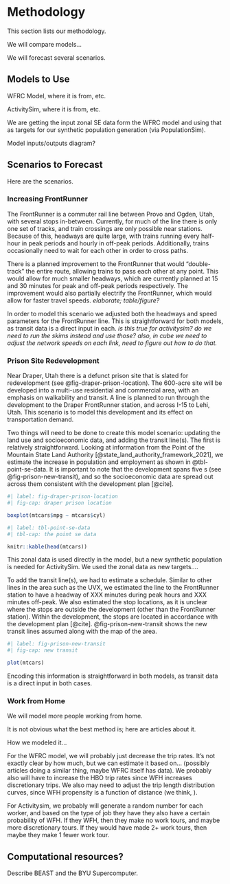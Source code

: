 # Methodology {#sec-methods}

This section lists our methodology.

We will compare models...

We will forecast several scenarios.

## Models to Use

WFRC Model, where it is from, etc.

ActivitySim, where it is from, etc.

We are getting the input zonal SE data form the WFRC model and using that as targets for our synthetic population generation (via PopulationSim).

Model inputs/outputs diagram?

## Scenarios to Forecast

Here are the scenarios.

### Increasing FrontRunner

The FrontRunner is a commuter rail line between Provo and Ogden, Utah, with several stops in-between.
Currently, for much of the line there is only one set of tracks, and train crossings are only possible near stations.
Because of this, headways are quite large, with trains running every half-hour in peak periods and hourly in off-peak periods.
Additionally, trains occasionally need to wait for each other in order to cross paths.

There is a planned improvement to the FrontRunner that would "double-track" the entire route, allowing trains to pass each other at any point.
This would allow for much smaller headways, which are currently planned at 15 and 30 minutes for peak and off-peak periods respectively.
The improvement would also partially electrify the FrontRunner, which would allow for faster travel speeds.
*elaborate; table/figure?*

In order to model this scenario we adjusted both the headways and speed parameters for the FrontRunner line.
This is straightforward for both models, as transit data is a direct input in each.
*is this true for activitysim? do we need to run the skims instead and use those? also, in cube we need to adjust the network speeds on each link, need to figure out how to do that.*

### Prison Site Redevelopment

Near Draper, Utah there is a defunct prison site that is slated for redevelopment (see @fig-draper-prison-location).
The 600-acre site will be developed into a multi-use residential and commercial area, with an emphasis on walkability and transit.
A \acr{BRT} line is planned to run through the development to the Draper FrontRunner station, and across I-15 to Lehi, Utah.
This scenario is to model this development and its effect on transportation demand.

Two things will need to be done to create this model scenario: updating the land use and socioeconomic data, and adding the transit line(s).
The first is relatively straightforward.
Looking at information from the Point of the Mountain State Land Authority [@state_land_authority_framework_2021], we estimate the increase in population and employment as shown in @tbl-point-se-data.
It is important to note that the development spans five \acr{TAZ}s (see @fig-prison-new-transit), and so the socioeconomic data are spread out across them consistent with the development plan [@cite].

```r
#| label: fig-draper-prison-location
#| fig-cap: draper prison location

boxplot(mtcars$mpg ~ mtcars$cyl)
```

```r
#| label: tbl-point-se-data
#| tbl-cap: the point se data

knitr::kable(head(mtcars))
```

This zonal data is used directly in the \acr{WFRC} model, but a new synthetic population is needed for ActivitySim.
We used the zonal data as new targets....

To add the transit line(s), we had to estimate a schedule.
Similar to other \acr{BRT} lines in the area such as the UVX, we estimated the \acr{BRT} line to the FrontRunner station to have a headway of XXX minutes during peak hours and XXX minutes off-peak.
We also estimated the stop locations, as it is unclear where the stops are outside the development (other than the FrontRunner station).
Within the development, the stops are located in accordance with the development plan [@cite].
@fig-prison-new-transit shows the new transit lines assumed along with the \acr{TAZ} map of the area.

```r
#| label: fig-prison-new-transit
#| fig-cap: new transit

plot(mtcars)
```

Encoding this information is straightforward in both models, as transit data is a direct input in both cases.

### Work from Home

We will model more people working from home.

It is not obvious what the best method is; here are articles about it.

How we modeled it...

For the WFRC model, we will probably just decrease the trip rates.
It's not exactly clear by how much, but we can estimate it based on... (possibly articles doing a similar thing, maybe WFRC itself has data).
We probably also will have to increase the HBO trip rates since WFH increases discretionary trips.
We also may need to adjust the trip length distribution curves, since WFH propensity is a function of distance (we think, <citation>).

For Activitysim, we probably will generate a random number for each worker, and based on the type of job they have they also have a certain probability of WFH.
If they WFH, then they make no work tours, and maybe more discretionary tours.
If they would have made 2+ work tours, then maybe they make 1 fewer work tour.

## Computational resources?

Describe BEAST and the BYU Supercomputer.
